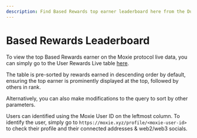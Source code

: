 ```yaml
---
description: Find Based Rewards top earner leaderboard here from the Dune table.
---
```


# Based Rewards Leaderboard

To view the top Based Rewards earner on the Moxie protocol live data, you can simply go to the User Rewards Live table [here](https://dune.com/queries/4488299).

The table is pre-sorted by rewards earned in descending order by default, ensuring the top earner is prominently displayed at the top, followed by others in rank.

Alternatively, you can also make modifications to the query to sort by other parameters.

Users can identified using the Moxie User ID on the leftmost column. To identify the user, simply go to `https://moxie.xyz/profile/<moxie-user-id>` to check their profile and their connected addresses & web2/web3 socials.
